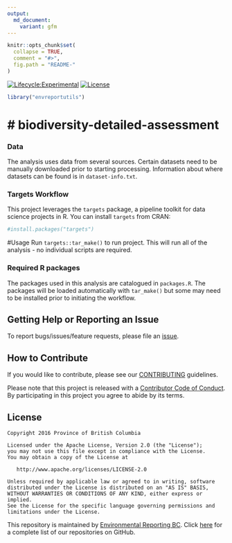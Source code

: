 ```yaml
---
output:
  md_document:
    variant: gfm
---
```


<!-- README.md is generated from README.Rmd. Please edit that file -->

```r
knitr::opts_chunk$set(
  collapse = TRUE,
  comment = "#>",
  fig.path = "README-"
)
```

[![Lifecycle:Experimental](https://img.shields.io/badge/Lifecycle-Experimental-339999)](https://github.com/bcgov/repomountie/blob/master/doc/lifecycle-badges.md)
[![License](https://img.shields.io/badge/License-Apache%202.0-blue.svg)](https://opensource.org/licenses/Apache-2.0)

```r
library("envreportutils")
```


# # biodiversity-detailed-assessment

### Data

The analysis uses data from several sources. Certain datasets need to be manually downloaded prior to starting processing. Information about where datasets can be found is in `dataset-info.txt`. 
    
### Targets Workflow

This project leverages the `targets` package, a pipeline toolkit for data science projects in R. You can install `targets` from CRAN:

```r
#install.packages("targets")
```
#Usage
Run `targets::tar_make()` to run project. This will run all of the analysis - no individual scripts are required. 

### Required R packages

The packages used in this analysis are catalogued in `packages.R`. The packages will be loaded automatically with `tar_make()` but some may need to be installed prior to initiating the workflow. 

## Getting Help or Reporting an Issue

To report bugs/issues/feature requests, please file an [issue](https://github.com/bcgov/protected-lands-and-waters-indicator/issues).

## How to Contribute

If you would like to contribute, please see our [CONTRIBUTING](CONTRIBUTING.md) guidelines.

Please note that this project is released with a [Contributor Code of Conduct](CODE_OF_CONDUCT.md). By participating in this project you agree to abide by its terms.

## License

    Copyright 2016 Province of British Columbia

    Licensed under the Apache License, Version 2.0 (the "License");
    you may not use this file except in compliance with the License.
    You may obtain a copy of the License at 

       http://www.apache.org/licenses/LICENSE-2.0

    Unless required by applicable law or agreed to in writing, software
    distributed under the License is distributed on an "AS IS" BASIS,
    WITHOUT WARRANTIES OR CONDITIONS OF ANY KIND, either express or implied.
    See the License for the specific language governing permissions and
    limitations under the License.
    
This repository is maintained by [Environmental Reporting BC](http://www2.gov.bc.ca/gov/content?id=FF80E0B985F245CEA62808414D78C41B). Click [here](https://github.com/bcgov/EnvReportBC) for a complete list of our repositories on GitHub.

